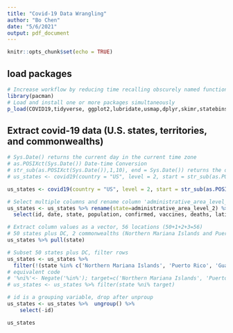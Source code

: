 ---
title: "Covid-19 Data Wrangling"
author: "Bo Chen"
date: "5/6/2021"
output: pdf_document
---

```{r setup, include=FALSE}
knitr::opts_chunk$set(echo = TRUE)
```

## load packages

```{r}
# Increase workflow by reducing time recalling obscurely named functions
library(pacman)
# Load and install one or more packages simultaneously 
p_load(COVID19,tidyverse, ggplot2,lubridate,usmap,dplyr,skimr,statebins,reshape,leaflet,leafpop,flexdashboard,plotly,ggmap,RgoogleMaps)
```

## Extract covid-19 data (U.S. states, territories, and commonwealths)

```{r}
# Sys.Date() returns the current day in the current time zone
# as.POSIXct(Sys.Date()) Date-time Conversion
# str_sub(as.POSIXct(Sys.Date()),1,10), end = Sys.Date()) returns the day before the current date (yyyy-mm-dd)
# us_states <- covid19(country = "US", level = 2, start = str_sub(as.POSIXct(Sys.Date()),1,10), end = Sys.Date()) 

us_states <- covid19(country = "US", level = 2, start = str_sub(as.POSIXct(Sys.Date()),1,10), end = str_sub(as.POSIXct(Sys.Date()),1,10)) 

# Select multiple columns and rename column 'administrative_area_level_2' as 'state' for better interpretation
us_states <- us_states %>% rename(state=administrative_area_level_2) %>%
  select(id, date, state, population, confirmed, vaccines, deaths, latitude, longitude) 

# Extract column values as a vector, 56 locations (50+1+2+3=56)
# 50 states plus DC, 2 commonwealths (Northern Mariana Islands and Puerto Rico), and 3 territories (Guam, American Samoa, and Virgin Islands)
us_states %>% pull(state)

# Subset 50 states plus DC, filter rows
us_states <- us_states %>%
  filter(!(state %in% c('Northern Mariana Islands', 'Puerto Rico', 'Guam', 'American Samoa', 'Virgin Islands')))
# equivalent code
# '%ni%'<- Negate('%in%'); target=c('Northern Mariana Islands', 'Puerto Rico', 'Guam', 'American Samoa', 'Virgin Islands')
# us_states <- us_states %>% filter(state %ni% target)

# id is a grouping variable, drop after unproup
us_states <- us_states %>%  ungroup() %>%
    select(-id)

us_states
```